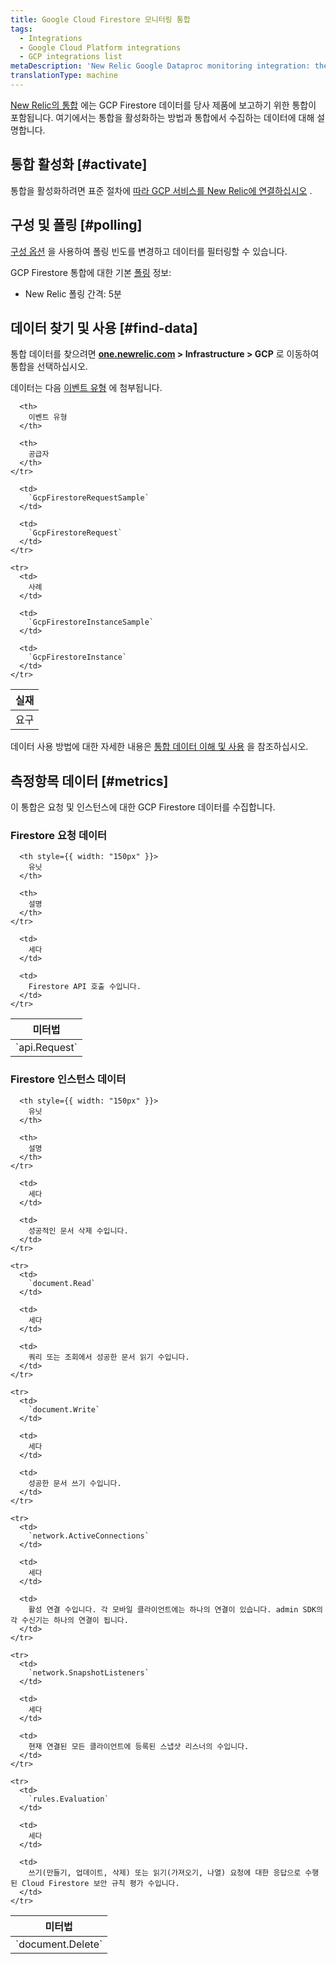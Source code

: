 ```yaml
---
title: Google Cloud Firestore 모니터링 통합
tags:
  - Integrations
  - Google Cloud Platform integrations
  - GCP integrations list
metaDescription: 'New Relic Google Dataproc monitoring integration: the data it reports and how to enable it.'
translationType: machine
---
```


[New Relic의 통합](/docs/infrastructure/integrations-getting-started/getting-started/introduction-infrastructure-integrations) 에는 GCP Firestore 데이터를 당사 제품에 보고하기 위한 통합이 포함됩니다. 여기에서는 통합을 활성화하는 방법과 통합에서 수집하는 데이터에 대해 설명합니다.

## 통합 활성화 [#activate]

통합을 활성화하려면 표준 절차에 [따라 GCP 서비스를 New Relic에 연결하십시오](/docs/connect-google-cloud-platform-services-infrastructure) .

## 구성 및 폴링 [#polling]

[구성 옵션](/docs/integrations/new-relic-integrations/getting-started/configure-polling-frequency-data-collection-cloud-integrations) 을 사용하여 폴링 빈도를 변경하고 데이터를 필터링할 수 있습니다.

GCP Firestore 통합에 대한 기본 [폴링](/docs/integrations/google-cloud-platform-integrations/getting-started/polling-intervals-gcp-integrations) 정보:

* New Relic 폴링 간격: 5분

## 데이터 찾기 및 사용 [#find-data]

통합 데이터를 찾으려면 **[one.newrelic.com](https://one.newrelic.com/all-capabilities) > Infrastructure > GCP** 로 이동하여 통합을 선택하십시오.

데이터는 다음 [이벤트 유형](/docs/data-apis/understand-data/new-relic-data-types/#event-data) 에 첨부됩니다.

<table>
  <thead>
    <tr>
      <th>
        실재
      </th>

      <th>
        이벤트 유형
      </th>

      <th>
        공급자
      </th>
    </tr>
  </thead>

  <tbody>
    <tr>
      <td>
        요구
      </td>

      <td>
        `GcpFirestoreRequestSample`
      </td>

      <td>
        `GcpFirestoreRequest`
      </td>
    </tr>

    <tr>
      <td>
        사례
      </td>

      <td>
        `GcpFirestoreInstanceSample`
      </td>

      <td>
        `GcpFirestoreInstance`
      </td>
    </tr>
  </tbody>
</table>

데이터 사용 방법에 대한 자세한 내용은 [통합 데이터 이해 및 사용](/docs/infrastructure/integrations/find-use-infrastructure-integration-data) 을 참조하십시오.

## 측정항목 데이터 [#metrics]

이 통합은 요청 및 인스턴스에 대한 GCP Firestore 데이터를 수집합니다.

### Firestore 요청 데이터

<table>
  <thead>
    <tr>
      <th style={{ width: "275px" }}>
        미터법
      </th>

      <th style={{ width: "150px" }}>
        유닛
      </th>

      <th>
        설명
      </th>
    </tr>
  </thead>

  <tbody>
    <tr>
      <td>
        `api.Request`
      </td>

      <td>
        세다
      </td>

      <td>
        Firestore API 호출 수입니다.
      </td>
    </tr>
  </tbody>
</table>

### Firestore 인스턴스 데이터

<table>
  <thead>
    <tr>
      <th style={{ width: "275px" }}>
        미터법
      </th>

      <th style={{ width: "150px" }}>
        유닛
      </th>

      <th>
        설명
      </th>
    </tr>
  </thead>

  <tbody>
    <tr>
      <td>
        `document.Delete`
      </td>

      <td>
        세다
      </td>

      <td>
        성공적인 문서 삭제 수입니다.
      </td>
    </tr>

    <tr>
      <td>
        `document.Read`
      </td>

      <td>
        세다
      </td>

      <td>
        쿼리 또는 조회에서 성공한 문서 읽기 수입니다.
      </td>
    </tr>

    <tr>
      <td>
        `document.Write`
      </td>

      <td>
        세다
      </td>

      <td>
        성공한 문서 쓰기 수입니다.
      </td>
    </tr>

    <tr>
      <td>
        `network.ActiveConnections`
      </td>

      <td>
        세다
      </td>

      <td>
        활성 연결 수입니다. 각 모바일 클라이언트에는 하나의 연결이 있습니다. admin SDK의 각 수신기는 하나의 연결이 됩니다.
      </td>
    </tr>

    <tr>
      <td>
        `network.SnapshotListeners`
      </td>

      <td>
        세다
      </td>

      <td>
        현재 연결된 모든 클라이언트에 등록된 스냅샷 리스너의 수입니다.
      </td>
    </tr>

    <tr>
      <td>
        `rules.Evaluation`
      </td>

      <td>
        세다
      </td>

      <td>
        쓰기(만들기, 업데이트, 삭제) 또는 읽기(가져오기, 나열) 요청에 대한 응답으로 수행된 Cloud Firestore 보안 규칙 평가 수입니다.
      </td>
    </tr>
  </tbody>
</table>